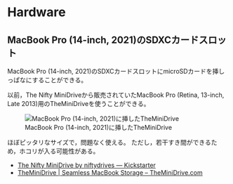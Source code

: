 # Hardware {#Hardware}

## MacBook Pro (14-inch, 2021)のSDXCカードスロット

MacBook Pro (14-inch, 2021)のSDXCカードスロットにmicroSDカードを挿しっぱなにすることができる。

以前，The Nifty MiniDriveから販売されていたMacBook Pro (Retina, 13-inch, Late 2013)用のTheMiniDriveを使うことができる。

![MacBook Pro (14-inch, 2021)に挿したTheMiniDrive](IMG_1910.jpg)

ほぼピッタリなサイズで，問題なく使える。
ただし，若干すき間ができるため，ホコリが入る可能性がある。

- [The Nifty MiniDrive by niftydrives — Kickstarter](https://www.kickstarter.com/projects/1342319572/the-nifty-minidrive)
- [TheMiniDrive | Seamless MacBook Storage – TheMiniDrive.com](https://www.theminidrive.com/)
